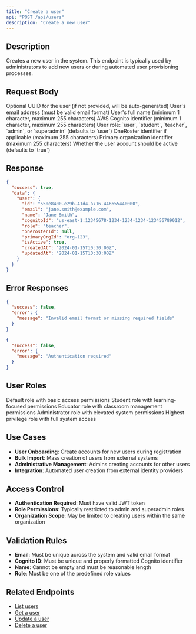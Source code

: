 ```yaml
---
title: "Create a user"
api: "POST /api/users"
description: "Create a new user"
---
```


## Description

Creates a new user in the system. This endpoint is typically used by administrators to add new users or during automated user provisioning processes.

## Request Body

<ParamField body="id" type="string">
  Optional UUID for the user (if not provided, will be auto-generated)
</ParamField>

<ParamField body="email" type="string" required>
  User's email address (must be valid email format)
</ParamField>

<ParamField body="name" type="string" required>
  User's full name (minimum 1 character, maximum 255 characters)
</ParamField>

<ParamField body="cognitoId" type="string" required>
  AWS Cognito identifier (minimum 1 character, maximum 255 characters)
</ParamField>

<ParamField body="role" type="string">
  User role: `user`, `student`, `teacher`, `admin`, or `superadmin` (defaults to `user`)
</ParamField>

<ParamField body="onerosterId" type="string | null">
  OneRoster identifier if applicable (maximum 255 characters)
</ParamField>

<ParamField body="primaryOrgId" type="string | null">
  Primary organization identifier (maximum 255 characters)
</ParamField>

<ParamField body="isActive" type="boolean">
  Whether the user account should be active (defaults to `true`)
</ParamField>

## Response

<ResponseExample>

```json Response
{
  "success": true,
  "data": {
    "user": {
      "id": "550e8400-e29b-41d4-a716-446655440000",
      "email": "jane.smith@example.com",
      "name": "Jane Smith",
      "cognitoId": "us-east-1:12345678-1234-1234-1234-123456789012",
      "role": "teacher",
      "onerosterId": null,
      "primaryOrgId": "org-123",
      "isActive": true,
      "createdAt": "2024-01-15T10:30:00Z",
      "updatedAt": "2024-01-15T10:30:00Z"
    }
  }
}
```

</ResponseExample>

## Error Responses

<ResponseExample>

```json 400 Bad Request
{
  "success": false,
  "error": {
    "message": "Invalid email format or missing required fields"
  }
}
```

</ResponseExample>

<ResponseExample>

```json 401 Unauthorized
{
  "success": false,
  "error": {
    "message": "Authentication required"
  }
}
```

</ResponseExample>

## User Roles

<ParamField name="user" type="string">
  Default role with basic access permissions
</ParamField>

<ParamField name="student" type="string">
  Student role with learning-focused permissions
</ParamField>

<ParamField name="teacher" type="string">
  Educator role with classroom management permissions
</ParamField>

<ParamField name="admin" type="string">
  Administrator role with elevated system permissions
</ParamField>

<ParamField name="superadmin" type="string">
  Highest privilege role with full system access
</ParamField>

## Use Cases

- **User Onboarding**: Create accounts for new users during registration
- **Bulk Import**: Mass creation of users from external systems
- **Administrative Management**: Admins creating accounts for other users
- **Integration**: Automated user creation from external identity providers

## Access Control

- **Authentication Required**: Must have valid JWT token
- **Role Permissions**: Typically restricted to admin and superadmin roles
- **Organization Scope**: May be limited to creating users within the same organization

## Validation Rules

- **Email**: Must be unique across the system and valid email format
- **Cognito ID**: Must be unique and properly formatted Cognito identifier
- **Name**: Cannot be empty and must be reasonable length
- **Role**: Must be one of the predefined role values

## Related Endpoints

- [List users](/api-reference/endpoint/list-users)
- [Get a user](/api-reference/endpoint/get-user)
- [Update a user](/api-reference/endpoint/update-user)
- [Delete a user](/api-reference/endpoint/delete-user)